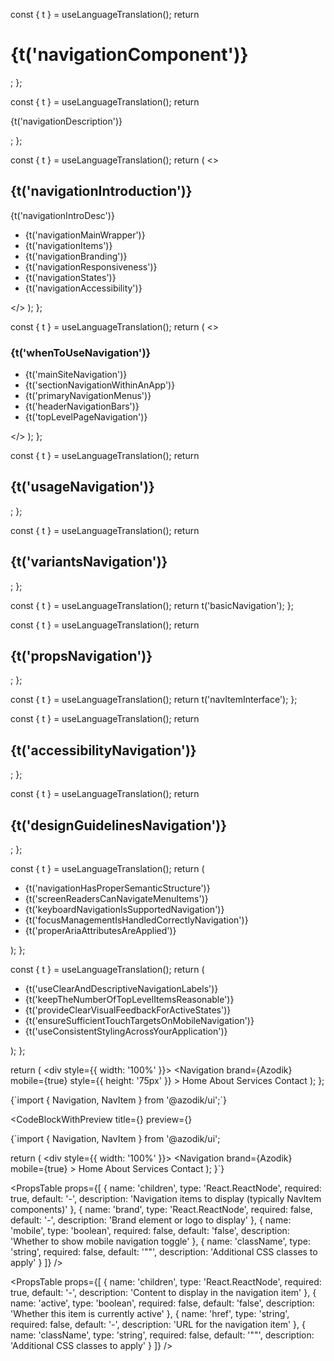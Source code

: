 
  const { t } = useLanguageTranslation();
  return <h1>{t('navigationComponent')}</h1>;
};

  const { t } = useLanguageTranslation();
  return <p>{t('navigationDescription')}</p>;
};

  const { t } = useLanguageTranslation();
  return (
    <>
      <h2>{t('navigationIntroduction')}</h2>
      <p>{t('navigationIntroDesc')}</p>
      <ul>
        <li>{t('navigationMainWrapper')}</li>
        <li>{t('navigationItems')}</li>
        <li>{t('navigationBranding')}</li>
        <li>{t('navigationResponsiveness')}</li>
        <li>{t('navigationStates')}</li>
        <li>{t('navigationAccessibility')}</li>
      </ul>
    </>
  );
};

  const { t } = useLanguageTranslation();
  return (
    <>
      <h3>{t('whenToUseNavigation')}</h3>
      <ul>
        <li>{t('mainSiteNavigation')}</li>
        <li>{t('sectionNavigationWithinAnApp')}</li>
        <li>{t('primaryNavigationMenus')}</li>
        <li>{t('headerNavigationBars')}</li>
        <li>{t('topLevelPageNavigation')}</li>
      </ul>
    </>
  );
};

  const { t } = useLanguageTranslation();
  return <h2>{t('usageNavigation')}</h2>;
};

  const { t } = useLanguageTranslation();
  return <h2>{t('variantsNavigation')}</h2>;
};

  const { t } = useLanguageTranslation();
  return t('basicNavigation');
};

  const { t } = useLanguageTranslation();
  return <h2>{t('propsNavigation')}</h2>;
};

  const { t } = useLanguageTranslation();
  return t('navItemInterface');
};

  const { t } = useLanguageTranslation();
  return <h2>{t('accessibilityNavigation')}</h2>;
};

  const { t } = useLanguageTranslation();
  return <h2>{t('designGuidelinesNavigation')}</h2>;
};

  const { t } = useLanguageTranslation();
  return (
    <ul>
      <li>{t('navigationHasProperSemanticStructure')}</li>
      <li>{t('screenReadersCanNavigateMenuItems')}</li>
      <li>{t('keyboardNavigationIsSupportedNavigation')}</li>
      <li>{t('focusManagementIsHandledCorrectlyNavigation')}</li>
      <li>{t('properAriaAttributesAreApplied')}</li>
    </ul>
  );
};

  const { t } = useLanguageTranslation();
  return (
    <ul>
      <li>{t('useClearAndDescriptiveNavigationLabels')}</li>
      <li>{t('keepTheNumberOfTopLevelItemsReasonable')}</li>
      <li>{t('provideClearVisualFeedbackForActiveStates')}</li>
      <li>{t('ensureSufficientTouchTargetsOnMobileNavigation')}</li>
      <li>{t('useConsistentStylingAcrossYourApplication')}</li>
    </ul>
  );
};

  return (
    <div style={{ width: '100%' }}>
      <Navigation 
        brand={<span className="font-bold text-xl">Azodik</span>}
        mobile={true}
        style={{ height: '75px' }}
      >
        <NavItem href="/" active>Home</NavItem>
        <NavItem href="/about">About</NavItem>
        <NavItem href="/services">Services</NavItem>
        <NavItem href="/contact">Contact</NavItem>
      </Navigation>
    </div>
  );
};

<NavigationComponentHeader />

<NavigationComponentDescription />

<NavigationIntroduction />

<WhenToUseNavigationSection />

<UsageNavigationSection />

<CodeBlock language="tsx">
{`import { Navigation, NavItem } from '@azodik/ui';`}
</CodeBlock>

<VariantsNavigationSection />

<CodeBlockWithPreview 
  title={<BasicNavigationTitle />}
  preview={<BasicNavigationExample />}
>
{`import { Navigation, NavItem } from '@azodik/ui';

  return (
    <div style={{ width: '100%' }}>
      <Navigation 
        brand={<span className="font-bold text-xl">Azodik</span>}
        mobile={true}
      >
        <NavItem href="/" active>Home</NavItem>
        <NavItem href="/about">About</NavItem>
        <NavItem href="/services">Services</NavItem>
        <NavItem href="/contact">Contact</NavItem>
      </Navigation>
    </div>
  );
}`}
</CodeBlockWithPreview>

<PropsNavigationSection />

<PropsTable props={[
  {
    name: 'children',
    type: 'React.ReactNode',
    required: true,
    default: '-',
    description: 'Navigation items to display (typically NavItem components)'
  },
  {
    name: 'brand',
    type: 'React.ReactNode',
    required: false,
    default: '-',
    description: 'Brand element or logo to display'
  },
  {
    name: 'mobile',
    type: 'boolean',
    required: false,
    default: 'false',
    description: 'Whether to show mobile navigation toggle'
  },
  {
    name: 'className',
    type: 'string',
    required: false,
    default: '""',
    description: 'Additional CSS classes to apply'
  }
]} />

<NavItemInterfaceTitle />

<PropsTable props={[
  {
    name: 'children',
    type: 'React.ReactNode',
    required: true,
    default: '-',
    description: 'Content to display in the navigation item'
  },
  {
    name: 'active',
    type: 'boolean',
    required: false,
    default: 'false',
    description: 'Whether this item is currently active'
  },
  {
    name: 'href',
    type: 'string',
    required: false,
    default: '-',
    description: 'URL for the navigation item'
  },
  {
    name: 'className',
    type: 'string',
    required: false,
    default: '""',
    description: 'Additional CSS classes to apply'
  }
]} />

<AccessibilityNavigationSection />

<AccessibilityNavigationList />

<DesignGuidelinesNavigationSection />

<DesignGuidelinesNavigationList />
